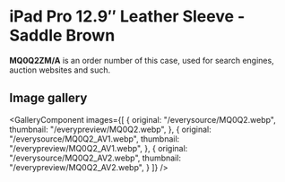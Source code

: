 
# iPad Pro 12.9″ Leather Sleeve - Saddle Brown

<Callout type='info' emoji='👉🏻'>**MQ0Q2ZM/A** is an order number of this case, used for search engines, auction websites and such.</Callout>

## Image gallery

<GalleryComponent
    images={[
      {
        original: "/everysource/MQ0Q2.webp",
        thumbnail: "/everypreview/MQ0Q2.webp",
      },
      {
        original: "/everysource/MQ0Q2_AV1.webp",
        thumbnail: "/everypreview/MQ0Q2_AV1.webp",
      },
      {
        original: "/everysource/MQ0Q2_AV2.webp",
        thumbnail: "/everypreview/MQ0Q2_AV2.webp",
      }
    ]}
  />
